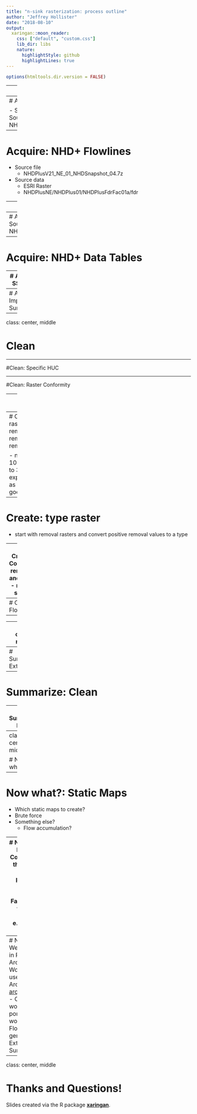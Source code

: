 ```yaml
---
title: "n-sink rasterization: process outline"
author: "Jeffrey Hollister"
date: "2018-08-10"
output:
  xaringan::moon_reader:
    css: ["default", "custom.css"]
    lib_dir: libs
    nature:
      highlightStyle: github
      highlightLines: true
---
```

```r
options(htmltools.dir.version = FALSE)
```

---
class: center, middle

# Acquire 

---
# Acquire: NHD+ 12-digit HUCs

- Source file
  - NHDPlusV21_NE_01_WBDSnapshot_03.7z
- Source data
  - Shapefile
  - NHDPlusNE/NHDPlus01/WBDSnapshot/WBD/WBD_Subwatershed
---
# Acquire: NHD+ Flowlines

- Source file
  - NHDPlusV21_NE_01_NHDSnapshot_04.7z
- Source data
  - ESRI Raster
  - NHDPlusNE/NHDPlus01/NHDPlusFdrFac01a/fdr

---
# Acquire: NHD+ Waterbodies

- Source files
  - NHDPlusV21_NE_01_NHDSnapshot_04.7z
  
---
# Acquire: NHD+ Flow Direction
- Source files
  - NHDPlusV21_NE_01_01a_FdrFac_01.7z

---
# Acquire: NHD+ Data Tables

---
# Acquire: SSURGO

---
# Acquire: Impervious Surface

---
class: center, middle

# Clean

---

#Clean: Specific HUC

---

#Clean: Raster Conformity

---
class: center, middle

# Create 

---
# Create: removal raster
- Land removal
- Lake removal
- Stream removal

- notes: generate at 10m, filter, re-scale to 30m
  - need explanation/example as to why this is good...

---
# Create: type raster
- start with removal rasters and convert positive removal values to a type

---
# Create: Combine removal and type
- raster stack

---
# Create: Flowpath 
- 

---
class: center, middle

# Summarize 

---
# Summarize: Extract 

---
# Summarize: Clean

---
# Summarize: Report

---
class: center, middle

# Now what?

---
# Now what?: Static Maps
- Which static maps to create?
- Brute force
- Something else?
  - Flow accumulation?

---
# Now what?: R Package
- Code for doing this is a hot-mess
- R package is obvious solution
- Facilitates use with other tools
  - e.g. ArcGIS R Bridge

---
# Now what?: Web UI
- Stay in R?
  - Shiny
- ArcGIS?
  - Would need to use R Bridge for Arc
    - <https://r-arcgis.github.io/>
  - Or...
  - Re-work some portion of the workflow
    - Flow path generation
    - Extracting
    - Summarizing
---
class: center, middle

# Thanks and Questions!

Slides created via the R package [**xaringan**](https://github.com/yihui/xaringan).